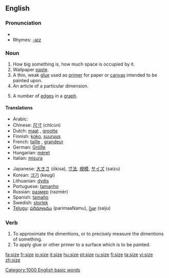==English==

===Pronunciation===
*{{audio|en-us-size.ogg|Audio (US)}}
*Rhymes: [[Rhymes:English:-aɪz|-aɪz]]

===Noun===
{{en-noun}}

# How big something is, how much space is occupied by it.
# Wallpaper [[paste]].
# A thin, weak [[glue]] used as [[primer]] for paper or [[canvas]] intended to be painted upon.
# An article of a particular dimension.
# {{graph theory}} A number of [[edges]] in a [[graph]].

====Translations====
{{rfc-trans}}
{{top}}
*Arabic: {{ARchar|[[حجم]]}} {{IPAchar|(ħájem)}} {{m}}
*Chinese: [[尺寸]] (chǐcùn)
*Dutch: [[maat]] {{f}}, [[grootte]] {{f}}
*Finnish: [[koko#Finnish|koko]], [[suuruus]]
*French: [[taille]] {{f}}, [[grandeur]] {{f}}
*German: [[Größe]] {{f}}
*Hungarian: [[méret]]
*Italian: [[misura]] {{f}}
{{mid}}
*Japanese: [[大きさ]] (ōkisa), [[寸法]], [[規模]], [[サイズ]] (saizu)
*Korean: [[크기]] (keugi)
*Lithuanian: [[dydis]] {{m}}
*Portuguese: [[tamanho]] {{m}}
*Russian: [[размер]] (razmér) {{m}}
*Spanish: [[tamaño]] {{m}}
*Swedish: [[storlek]] {{c}}
*[[Telugu]]: [[పరిమాణము]] (parimaaNamu), [[సైజు]] (saiju)
{{bottom}}

===Verb===
{{en-verb|siz|ing}}

# To approximate the dimentions, or to precisely measure the dimentions of something.
# To apply glue or other primer to a surface which is to be painted.

[[Category:1000 English basic words]]

[[fa:size]]
[[fr:size]]
[[io:size]]
[[it:size]]
[[hu:size]]
[[pt:size]]
[[ru:size]]
[[fi:size]]
[[ta:size]]
[[vi:size]]
[[zh:size]]